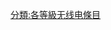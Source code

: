 {{catmore1|[[WikiProject:无线电|WikiProject:无线电]]}}
{{Articles by Quality|topic=无线电|project=无线电|format=TOC}}
{{emptycat}}

[[分類:各等級无线电條目|分類:各等級无线电條目]]